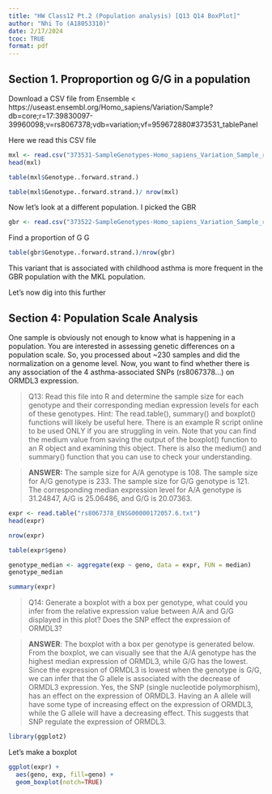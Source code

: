 ```yaml
---
title: "HW Class12 Pt.2 (Population analysis) [Q13 Q14 BoxPlot]"
author: "Nhi To (A18053310)"
date: 2/17/2024
tcoc: TRUE
format: pdf
---
```


## Section 1. Proproportion og G/G in a population 

Download a CSV file from Ensemble < https://useast.ensembl.org/Homo_sapiens/Variation/Sample?db=core;r=17:39830097-39960098;v=rs8067378;vdb=variation;vf=959672880#373531_tablePanel

Here we read this CSV file

```r
mxl <- read.csv("373531-SampleGenotypes-Homo_sapiens_Variation_Sample_rs8067378.csv")
head(mxl)
```

```r
table(mxl$Genotype..forward.strand.)
```

```r
table(mxl$Genotype..forward.strand.)/ nrow(mxl)
```

Now let's look at a different population. I picked the GBR

```r
gbr <- read.csv("373522-SampleGenotypes-Homo_sapiens_Variation_Sample_rs8067378.csv")

```

Find a proportion of G G

```r
table(gbr$Genotype..forward.strand.)/nrow(gbr)
```

This variant that is associated with childhood asthma is more frequent in the GBR population with the MKL population. 

Let's now dig into this further


## Section 4: Population Scale Analysis

One sample is obviously not enough to know what is happening in a population. You are interested in assessing genetic differences on a population scale. So, you processed about ~230 samples and did the normalization on a genome level. Now, you want to find whether there is any association of the 4 asthma-associated SNPs (rs8067378…) on ORMDL3
expression.

>Q13: Read this file into R and determine the sample size for each genotype and their corresponding median expression levels for each of these genotypes.  Hint: The read.table(), summary() and boxplot() functions will likely be useful here. There is an example R script online to be used ONLY if you are struggling in vein. Note that you can find the medium value from saving the output of the boxplot() function to an R object and examining this object. There is also the medium() and summary() function that you can use to check your understanding.  

>**ANSWER:** The sample size for A/A genotype is 108. The sample size for A/G genotype is 233. The sample size for G/G genotype is 121. The corresponding median expression level for A/A genotype is 31.24847, A/G is 25.06486, and G/G is 20.07363.


```r
expr <- read.table("rs8067378_ENSG00000172057.6.txt")
head(expr)
```

```r
nrow(expr)
```


```r
table(expr$geno)
```

```r
genotype_median <- aggregate(exp ~ geno, data = expr, FUN = median)
genotype_median
```


```r
summary(expr)
```



>Q14: Generate a boxplot with a box per genotype, what could you infer from the relative expression value between A/A and G/G displayed in this plot? Does the SNP effect the expression of ORMDL3? 

>**ANSWER**: The boxplot with a box per genotype is generated below. From the boxplot, we can visually see that the A/A genotype has the highest median expression of ORMDL3, while G/G has the lowest. Since the expression of ORMDL3 is lowest when the genotype is G/G, we can infer that the G allele is associated with the decrease of ORMDL3 expression. Yes, the SNP (single nucleotide polymorphism), has an effect on the expression of ORMDL3. Having an A allele will have some type of increasing effect on the expression of ORMDL3, while the G allele will have a decreasing effect. This suggests that SNP regulate the expression of ORMDL3.  


```r
library(ggplot2)
```


Let's make a boxplot

```r
ggplot(expr) +
  aes(geno, exp, fill=geno) +
  geom_boxplot(notch=TRUE)
```










